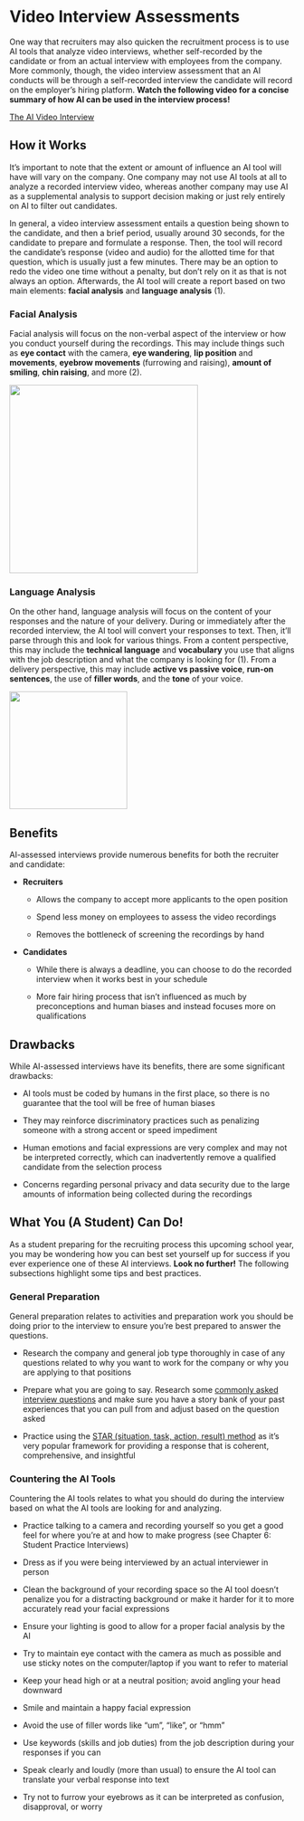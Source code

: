 # Video Interview Assessments

One way that recruiters may also quicken the recruitment process is to use AI tools that analyze video interviews, whether self-recorded by the candidate or from an actual interview with employees from the company. More commonly, though, the video interview assessment that an AI conducts will be through a self-recorded interview the candidate will record on the employer's hiring platform. **Watch the following video for a concise summary of how AI can be used in the interview process!**

[The AI Video Interview](https://www.youtube.com/watch?v=cJkHft032OE)

## How it Works

It's important to note that the extent or amount of influence an AI tool will have will vary on the company. One company may not use AI tools at all to analyze a recorded interview video, whereas another company may use AI as a supplemental analysis to support decision making or just rely entirely on AI to filter out candidates.

In general, a video interview assessment entails a question being shown to the candidate, and then a brief period, usually around 30 seconds, for the candidate to prepare and formulate a response. Then, the tool will record the candidate's response (video and audio) for the allotted time for that question, which is usually just a few minutes. There may be an option to redo the video one time without a penalty, but don't rely on it as that is not always an option. Afterwards, the AI tool will create a report based on two main elements: **facial analysis** and **language analysis** (1). 

### Facial Analysis

Facial analysis will focus on the non-verbal aspect of the interview or how you conduct yourself during the recordings. This may include things such as **eye contact** with the camera, **eye wandering**, **lip position** and **movements**, **eyebrow movements** (furrowing and raising), **amount of smiling**, **chin raising**, and more (2).

![](Facial_Analysis.png){width="333"}

### Language Analysis

On the other hand, language analysis will focus on the content of your responses and the nature of your delivery. During or immediately after the recorded interview, the AI tool will convert your responses to text. Then, it'll parse through this and look for various things. From a content perspective, this may include the **technical language** and **vocabulary** you use that aligns with the job description and what the company is looking for (1). From a delivery perspective, this may include **active vs passive voice**, **run-on sentences**, the use of **filler words**, and the **tone** of your voice.

![](Language_Analysis.png){width="208"}

## Benefits

AI-assessed interviews provide numerous benefits for both the recruiter and candidate:

-   **Recruiters**

    -   Allows the company to accept more applicants to the open position 

    -   Spend less money on employees to assess the video recordings

    -   Removes the bottleneck of screening the recordings by hand

-   **Candidates**

    -   While there is always a deadline, you can choose to do the recorded interview when it works best in your schedule

    -   More fair hiring process that isn't influenced as much by preconceptions and human biases and instead focuses more on qualifications

## Drawbacks

While AI-assessed interviews have its benefits, there are some significant drawbacks:

-   AI tools must be coded by humans in the first place, so there is no guarantee that the tool will be free of human biases

-   They may reinforce discriminatory practices such as penalizing someone with a strong accent or speed impediment

-   Human emotions and facial expressions are very complex and may not be interpreted correctly, which can inadvertently remove a qualified candidate from the selection process

-   Concerns regarding personal privacy and data security due to the large amounts of information being collected during the recordings

## What You (A Student) Can Do!

As a student preparing for the recruiting process this upcoming school year, you may be wondering how you can best set yourself up for success if you ever experience one of these AI interviews. **Look no further!** The following subsections highlight some tips and best practices.

### General Preparation

General preparation relates to activities and preparation work you should be doing prior to the interview to ensure you're best prepared to answer the questions.

-   Research the company and general job type thoroughly in case of any questions related to why you want to work for the company or why you are applying to that positions

-   Prepare what you are going to say. Research some [commonly asked interview questions](https://www.themuse.com/advice/interview-questions-and-answers) and make sure you have a story bank of your past experiences that you can pull from and adjust based on the question asked

-   Practice using the [STAR (situation, task, action, result) method](https://www.themuse.com/advice/star-interview-method) as it's very popular framework for providing a response that is coherent, comprehensive, and insightful

### Countering the AI Tools

Countering the AI tools relates to what you should do during the interview based on what the AI tools are looking for and analyzing.

-   Practice talking to a camera and recording yourself so you get a good feel for where you're at and how to make progress (see Chapter 6: Student Practice Interviews)

-   Dress as if you were being interviewed by an actual interviewer in person

-   Clean the background of your recording space so the AI tool doesn't penalize you for a distracting background or make it harder for it to more accurately read your facial expressions

-   Ensure your lighting is good to allow for a proper facial analysis by the AI

-   Try to maintain eye contact with the camera as much as possible and use sticky notes on the computer/laptop if you want to refer to material

-   Keep your head high or at a neutral position; avoid angling your head downward

-   Smile and maintain a happy facial expression

-   Avoid the use of filler words like "um", "like", or "hmm"

-   Use keywords (skills and job duties) from the job description during your responses if you can

-   Speak clearly and loudly (more than usual) to ensure the AI tool can translate your verbal response into text

-   Try not to furrow your eyebrows as it can be interpreted as confusion, disapproval, or worry
